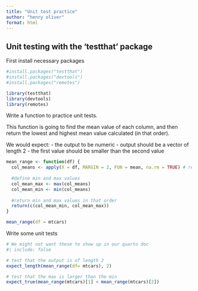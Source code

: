 ```yaml
---
title: "Unit test practice"
author: "henry oliver"
format: html
---
```


## Unit testing with the 'testthat' package

First install necessary packages
```r
#install.packages("testthat")
#install.packages("devtools")
#install.packages("remotes")

library(testthat)
library(devtools)
library(remotes)
```

Write a function to practice unit tests.

This function is going to find the mean value of each column, and then return the lowest and highest mean value calculated (in that order).

We would expect:
- the output to be numeric
- output should be a vector of length 2
- the first value should be smaller than the second value

```r
mean_range <- function(df) {
  col_means <- apply(X = df, MARGIN = 2, FUN = mean, na.rm = TRUE) # return the mean values of each column
 
  #define min and max values
  col_mean_max <- max(col_means)
  col_mean_min <- min(col_means) 
  
  #return min and max values in that order
  return(c(col_mean_min, col_mean_max))
}

mean_range(df = mtcars)

```
Write some unit tests
```r
# We might not want these to show up in our quarto doc
#| include: false

# test that the output is of length 2
expect_length(mean_range(df= mtcars), 2)

# test that the max is larger than the min
expect_true(mean_range(mtcars)[1] < mean_range(mtcars)[2])
```






